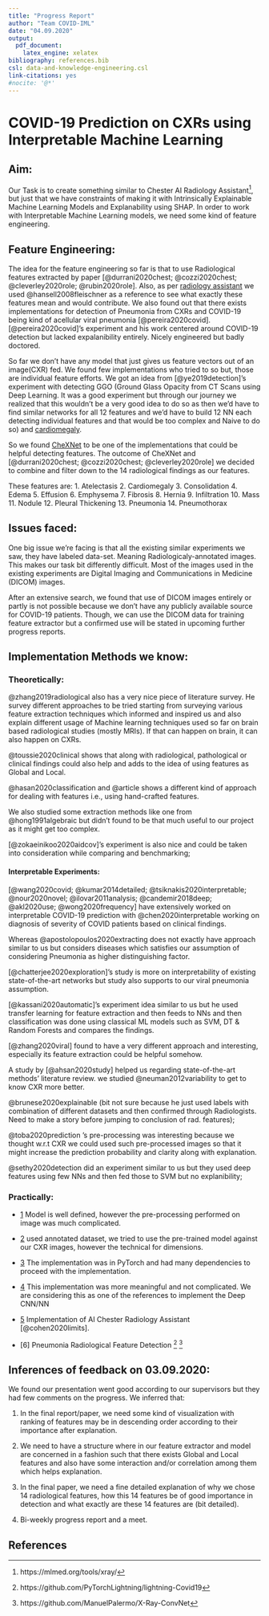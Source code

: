 ```yaml
---
title: "Progress Report"
author: "Team COVID-IML"
date: "04.09.2020"
output:
  pdf_document:
    latex_engine: xelatex
bibliography: references.bib
csl: data-and-knowledge-engineering.csl
link-citations: yes
#nocite: '@*'
---
```


# COVID-19 Prediction on CXRs using Interpretable Machine Learning

## Aim:

Our Task is to create something similar to Chester AI Radiology Assistant[^1], but just that we have constraints of making it with Intrinsically Explainable Machine Learning Models and Explanability using SHAP. In order to work with Interpretable Machine Learning models, we need some kind of feature engineering. 

[^1]: https://mlmed.org/tools/xray/

## Feature Engineering:

The idea for the feature engineering so far is that to use Radiological features extracted by paper [@durrani2020chest; @cozzi2020chest; @cleverley2020role; @rubin2020role]. Also, as per [radiology assistant](https://radiologyassistant.nl/chest/covid-19/covid19-imaging-findings) we used @hansell2008fleischner as a reference to see what exactly these features mean and would contribute. We also found out that there exists implementations for detection of Pneumonia from CXRs and COVID-19 being kind of acellular viral pneumonia [@pereira2020covid]. [@pereira2020covid]'s experiment and his work centered around COVID-19 detection but lacked expalanibility entirely. Nicely engineered but badly doctored.

So far we don't have any model that just gives us feature vectors out of an image(CXR) fed. We found few implementations who tried to so but, those are individual feature efforts. We got an idea from [@ye2019detection]'s experiment with detecting GGO (Ground Glass Opacity from CT Scans using Deep Learning. It was a good experiment but through our journey we realized that this wouldn't be a very good idea to do so as then we'd have to find similar networks for all 12 features and we'd have to build 12 NN each detecting individual features and that would be too complex and Naive to do so) and [cardiomegaly](https://www.kaggle.com/kmader/cardiomegaly-pretrained-vgg16). 

So we found [CheXNet](https://stanfordmlgroup.github.io/projects/chexnet/) to be one of the implementations that could be helpful detecting features. The outcome of CheXNet and [@durrani2020chest; @cozzi2020chest; @cleverley2020role] we decided to combine and filter down to the 14 radiological findings as our features.

These features are:
1. Atelectasis
2. Cardiomegaly
3. Consolidation 
4. Edema
5. Effusion 
6. Emphysema 
7. Fibrosis
8. Hernia 
9. Infiltration
10. Mass
11. Nodule
12. Pleural Thickening
13. Pneumonia
14. Pneumothorax


## Issues faced: 
One big issue we're facing is that all the existing similar experiments we saw, they have labeled data-set. Meaning Radiologicaly-annotated images. This makes our task bit differently difficult. Most of the images used in the existing experiments are Digital Imaging and Communications in Medicine (DICOM) images.

After an extensive search, we found that use of DICOM images entirely or partly is not possible because we don't have any publicly available source for COVID-19 patients. Though, we can use the DICOM data for training feature extractor but a confirmed use will be stated in upcoming further progress reports.


## Implementation Methods we know:

### Theoretically:

@zhang2019radiological also has a very nice piece of literature survey. He survey different approaches to be tried starting from surveying various feature extraction techniques which informed and inspired us and also explain different usage of Machine learning techniques used so far on brain based radiological studies (mostly MRIs). If that can happen on brain, it can also happen on CXRs.

@toussie2020clinical shows that along with radiological, pathological or clinical findings could also help and adds to the idea of using features as Global and Local. 

@hasan2020classification and @article shows a different kind of approach for dealing with features i.e., using hand-crafted features.

We also studied some extraction methods like one from @hong1991algebraic but didn't found to be that much useful to our project as it might get too complex. 

[@zokaeinikoo2020aidcov]'s experiment is also nice and could be taken into consideration while comparing and benchmarking; 

#### Interpretable Experiments:

[@wang2020covid; @kumar2014detailed; @tsiknakis2020interpretable;  @nour2020novel; @ilovar2011analysis; @candemir2018deep; @akl2020use; @wong2020frequency] have extensively worked on interpretable COVID-19 prediction with @chen2020interpretable working on diagnosis of severity of COVID patients based on clinical findings. 

Whereas @apostolopoulos2020extracting does not exactly have approach similar to us but considers diseases which satisfies our assumption of considering Pneumonia as higher distinguishing factor.

[@chatterjee2020exploration]'s study is more on interpretability of existing state-of-the-art networks but study also supports to our viral pneumonia assumption.

[@kassani2020automatic]'s experiment idea similar to us but he used transfer learning for feature extraction and then feeds to NNs and then classification was done using classical ML models such as SVM, DT & Random Forests and compares the findings. 

[@zhang2020viral] found to have a very different approach and interesting, especially its feature extraction could be helpful somehow. 

A study by [@ahsan2020study] helped us regarding state-of-the-art methods' literature review. we studied @neuman2012variability to get to know CXR more better. 

@brunese2020explainable (bit not sure because he just used labels with combination of different datasets and then confirmed through Radiologists. Need to make a story before jumping to conclusion of rad. features); 

@toba2020prediction 's pre-processing was interesting because we thought w.r.t CXR we could used such pre-processed images so that it might increase the prediction probability and clarity along with explanation.

@sethy2020detection did an experiment similar to us but they used deep features using few NNs and then fed those to SVM but no explanibility;

### Practically:

* [1](https://github.com/brucechou1983/CheXNet-Keras) Model is well defined, however the pre-processing performed on image was much complicated.

* [2](https://github.com/jrzech/reproduce-chexnet) used annotated dataset, we tried to use the pre-trained model against our CXR images, however the technical for dimensions.

* [3](https://github.com/arnoweng/CheXNet) The implementation was in PyTorch and had many dependencies to proceed with the implementation.

* [4](https://github.com/JanMarcelKezmann/Pneumothorax-Detection) This implementation was more meaningful and not complicated. We are considering this as one of the references to implement the Deep CNN/NN

* [5](https://mlmed.org/tools/xray/) Implementation of AI Chester Radiology Assistant [@cohen2020limits].

* [6] Pneumonia Radiological Feature Detection [^2] [^3]


[^2]: https://github.com/PyTorchLightning/lightning-Covid19
[^3]: https://github.com/ManuelPalermo/X-Ray-ConvNet

## Inferences of feedback on 03.09.2020:

We found our presentation went good according to our supervisors but they had few comments on the progress. We inferred that:

1. In the final report/paper, we need some kind of visualization with ranking of features may be in descending order according to their importance after explanation.

2. We need to have a structure where in our feature extractor and model are concerned in a fashion such that there exists Global and Local features and also have some interaction and/or correlation among them which helps explanation.

3. In the final paper, we need a fine detailed explanation of why we chose 14 radiological features, how this 14 features be of good importance in detection and what exactly are these 14 features are (bit detailed).

4. Bi-weekly progress report and a meet.

## References
